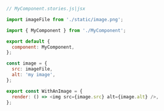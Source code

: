 ```js
// MyComponent.stories.js|jsx

import imageFile from './static/image.png';

import { MyComponent } from './MyComponent';

export default {
  component: MyComponent,
};

const image = {
  src: imageFile,
  alt: 'my image',
};

export const WithAnImage = {
  render: () => <img src={image.src} alt={image.alt} />,
};
```
